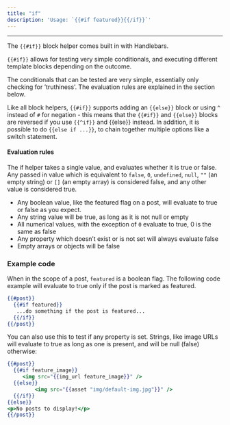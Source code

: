 ```yaml
---
title: "if"
description: 'Usage: `{{#if featured}}{{/if}}`'
---
```


***

The `{{#if}}` block helper comes built in with Handlebars.



`{{#if}}` allows for testing very simple conditionals, and executing different template blocks depending on the outcome.

The conditionals that can be tested are very simple, essentially only checking for ’truthiness’. The evaluation rules are explained in the section below.

Like all block helpers, `{{#if}}` supports adding an `{{else}}` block or using `^` instead of `#` for negation - this means that the `{{#if}}` and `{{else}}` blocks are reversed if you use `{{^if}}` and \{\{else}} instead. In addition, it is possible to do `{{else if ...}}`, to chain together multiple options like a switch statement.

#### Evaluation rules

The if helper takes a single value, and evaluates whether it is true or false. Any passed in value which is equivalent to `false`, `0`, `undefined`, `null`, `""` (an empty string) or `[]` (an empty array) is considered false, and any other value is considered true.

* Any boolean value, like the featured flag on a post, will evaluate to true or false as you expect.
* Any string value will be true, as long as it is not null or empty
* All numerical values, with the exception of `0` evaluate to true, 0 is the same as false
* Any property which doesn’t exist or is not set will always evaluate false
* Empty arrays or objects will be false

### Example code

When in the scope of a post, `featured` is a boolean flag. The following code example will evaluate to true only if the post is marked as featured.

```handlebars
{{#post}}
  {{#if featured}}
   ...do something if the post is featured...
  {{/if}}
{{/post}}
```

You can also use this to test if any property is set. Strings, like image URLs will evaluate to true as long as one is present, and will be null (false) otherwise:

```handlebars
{{#post}}
  {{#if feature_image}}
     <img src="{{img_url feature_image}}" />
  {{else}}
		 <img src="{{asset "img/default-img.jpg"}}" />
  {{/if}}
{{else}}
<p>No posts to display!</p>
{{/post}}
```